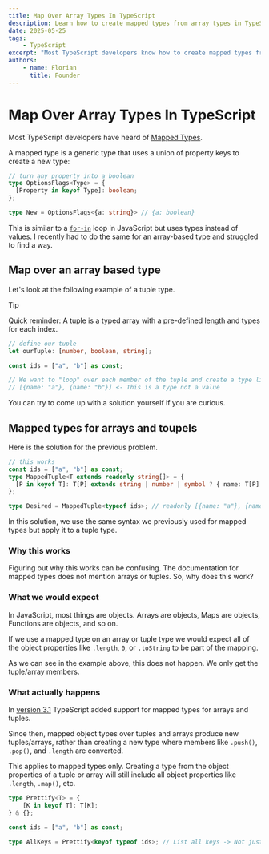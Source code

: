 ```yaml
---
title: Map Over Array Types In TypeScript
description: Learn how to create mapped types from array types in TypeScript
date: 2025-05-25
tags:
    - TypeScript
excerpt: "Most TypeScript developers know how to create mapped types from object based types. But you can do the same for array-based types."
authors:
    - name: Florian
      title: Founder
---
```


# Map Over Array Types In TypeScript

Most TypeScript developers have heard of [Mapped Types](https://www.typescriptlang.org/docs/handbook/2/mapped-types.html).

A mapped type is a generic type that uses a union of property keys to create a new type:


```typescript
// turn any property into a boolean
type OptionsFlags<Type> = {
  [Property in keyof Type]: boolean;
};

type New = OptionsFlags<{a: string}> // {a: boolean}
```

This is similar to a [`for-in`](https://developer.mozilla.org/en-US/docs/Web/JavaScript/Reference/Statements/for...in) loop in JavaScript but uses types
instead of values. I recently had to do the same for an array-based type and struggled to find a way.

## Map over an array based type

Let's look at the following example of a tuple type.

> [!TIP]
> 
> Quick reminder: A tuple is a typed array with a pre-defined length and types for each index.
> ```typescript
> // define our tuple
> let ourTuple: [number, boolean, string];
> ```

```typescript
const ids = ["a", "b"] as const;

// We want to "loop" over each member of the tuple and create a type like this:
// [{name: "a"}, {name: "b"}] <- This is a type not a value
```

You can try to come up with a solution yourself if you are curious.

## Mapped types for arrays and toupels

Here is the solution for the previous problem.

```typescript
// this works
const ids = ["a", "b"] as const;
type MappedTuple<T extends readonly string[]> = {
  [P in keyof T]: T[P] extends string | number | symbol ? { name: T[P] } : never;
};

type Desired = MappedTuple<typeof ids>; // readonly [{name: "a"}, {name: "b"}]
```

In this solution, we use the same syntax we previously used for mapped types but apply it to 
a tuple type.

### Why this works

Figuring out why this works can be confusing. The documentation for mapped types does not 
mention arrays or tuples. So, why does this work?

### What we would expect

In JavaScript, most things are objects. Arrays are objects, Maps are objects, Functions are objects, and so on.

If we use a mapped type on an array or tuple type we would expect all of the object properties like 
`.length`, `0`, or `.toString` to be part of the mapping.

As we can see in the example above, this does not happen. We only get the tuple/array members.

### What actually happens

In [version 3.1](https://www.typescriptlang.org/docs/handbook/release-notes/typescript-3-1.html#mapped-types-on-tuples-and-arrays)
TypeScript added support for mapped types for arrays and tuples.

Since then, mapped object types over tuples and arrays produce new tuples/arrays, rather than creating a new type where members 
like `.push()`, `.pop()`, and `.length` are converted.

This applies to mapped types only. Creating a type from the object properties of a tuple or array 
will still include all object properties like `.length`, `.map()`, etc.

```typescript
type Prettify<T> = {
	[K in keyof T]: T[K];
} & {};

const ids = ["a", "b"] as const;

type AllKeys = Prettify<keyof typeof ids>; // List all keys -> Not just members
```

<BlogBanner />

